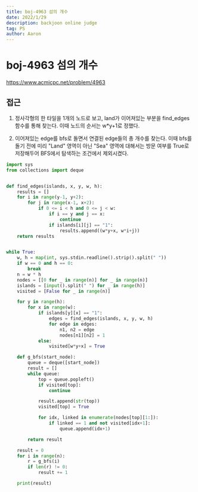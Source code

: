 ```yaml
---
title: boj-4963 섬의 개수
date: 2022/1/29
description: backjoon online judge
tag: PS
author: Aaron
---
```


# boj-4963 섬의 개수

https://www.acmicpc.net/problem/4963

## 접근
1. 정사각형의 한 타일을 1개의 노드로 보고, land가 이어져있는 부분을 find_edges 함수를 통해 찾는다. 이때 노드의 순서는 w*y+1로 정했다.

2. 이어져있는 edge를 bfs로 돌면서 연결된 edge들의 총 개수를 찾는다. 이때 bfs를 돌기 전에 미리 "Land" 영역이 아닌 "Sea" 영역에 대해서는 방문 여부를 True로 저장해두어 BFS에서 탐색하는 조건에서 제외시켰다. 
```python
import sys
from collections import deque


def find_edges(islands, x, y, w, h):
    results = []
    for i in range(y-1, y+2):
        for j in range(x-1, x+2):
            if 0 <= i < h and 0 <= j < w:
                if i == y and j == x:
                    continue
                if islands[i][j] == "1":
                    results.append((w*y+x, w*i+j))
    return results


while True:
    w, h = map(int, sys.stdin.readline().strip().split(" "))
    if w == 0 and h == 0:
        break
    n = w * h
    nodes = [[0 for _ in range(n)] for _ in range(n)]
    islands = [input().split(" ") for _ in range(h)]
    visited = [False for _ in range(n)]

    for y in range(h):
        for x in range(w):
            if islands[y][x] == "1":
                edges = find_edges(islands, x, y, w, h)
                for edge in edges:
                    n1, n2 = edge
                    nodes[n1][n2] = 1
            else:
                visited[w*y+x] = True

    def g_bfs(start_node):
        queue = deque([start_node])
        result = []
        while queue:
            top = queue.popleft()
            if visited[top]:
                continue

            result.append(str(top))
            visited[top] = True

            for idx, linked in enumerate(nodes[top][1:]):
                if linked == 1 and not visited[idx+1]:
                    queue.append(idx+1)

        return result

    result = 0
    for i in range(n):
        r = g_bfs(i)
        if len(r) != 0:
            result += 1

    print(result)
```

